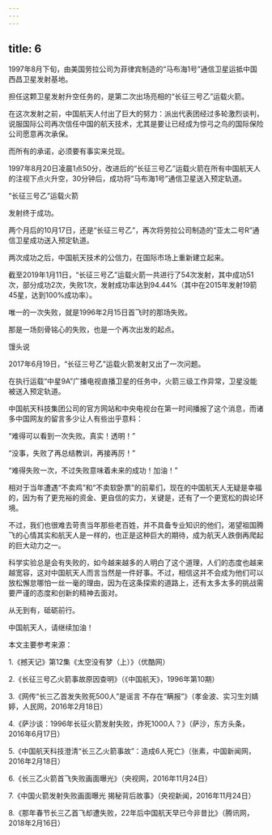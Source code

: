 ```yaml
---
---
---
```

title: 6
---



1997年8月下旬，由美国劳拉公司为菲律宾制造的“马布海1号”通信卫星运抵中国西昌卫星发射基地。

担任这颗卫星发射升空任务的，是第二次出场亮相的“长征三号乙”运载火箭。

在这次发射之前，中国航天人付出了巨大的努力：派出代表团经过多轮激烈谈判，说服国际公司再次信任中国的航天技术，尤其是要让已经成为惊弓之鸟的国际保险公司愿意再次承保。

而所有的承诺，必须要有事实来兑现。

1997年8月20日凌晨1点50分，改进后的“长征三号乙”运载火箭在所有中国航天人的注视下点火升空，30分钟后，成功将“马布海1号”通信卫星送入预定轨道。

“长征三号乙”运载火箭



发射终于成功。

两个月后的10月17日，还是“长征三号乙”，再次将劳拉公司制造的“亚太二号R”通信卫星成功送入预定轨道。

两次成功之后，中国航天技术的公信力，在国际市场上重新建立起来。

截至2019年1月11日，“长征三号乙”运载火箭一共进行了54次发射，其中成功51次，部分成功2次，失败1次，发射成功率达到94.44%（其中在2015年发射19箭45星，达到100%成功率）。

唯一的一次失败，就是1996年2月15日首飞时的那场失败。

那是一场刻骨铭心的失败，也是一个再次出发的起点。

馒头说

2017年6月19日，“长征三号乙”运载火箭发射又出了一次问题。

在执行运载“中星9A”广播电视直播卫星的任务中，火箭三级工作异常，卫星没能被送入预定轨道。

中国航天科技集团公司的官方网站和中央电视台在第一时间播报了这个消息，而诸多中国网友的留言多少让人有些出乎意料：

“难得可以看到一次失败。真实！透明！”

“没事，失败了再总结教训，再接再厉！”

“难得失败一次，不过失败意味着未来的成功！加油！”

相对于当年遭遇“不卖鸡”和“不卖软卧票”的前辈们，现在的中国航天人无疑是幸福的，因为有了更充裕的资金、更自信的实力，关键是，还有了一个更宽松的舆论环境。

不过，我们也很难去苛责当年那些老百姓，并不具备专业知识的他们，渴望祖国腾飞的心情其实和航天人是一样的，也正是这种巨大的期待，成为航天人跌倒再爬起的巨大动力之一。

科学实验总是会有失败的，如今越来越多的人明白了这个道理，人们的态度也越来越宽容，这对中国航天人而言当然是一件好事。不过，相信这并不会成为他们可以放松懈怠哪怕一丝一毫的理由，因为在这条探索的道路上，还有太多太多的挑战需要严谨的态度和创新的精神去面对。

从无到有，砥砺前行。

中国航天人，请继续加油！

本文主要参考来源：

1.《撼天记》第12集《太空没有梦（上）》（优酷网）

2.《长征三号乙火箭事故原因查明》（《中国航天》，1996年第10期）

3.《网传“长三乙首发失败死500人”是谣言 不存在“瞒报”》（孝金波、实习生刘婧婷，人民网，2016年2月18日）

4.《萨沙谈：1996年长征火箭发射失败，炸死1000人？》（萨沙，东方头条，2016年6月17日）

5.《中国航天科技澄清“长三乙火箭事故”：造成6人死亡》（张素，中国新闻网，2016年2月18日）

6.《长三乙火箭首飞失败画面曝光》（央视网，2016年11月24日）

7.《中国火箭发射失败画面曝光 揭秘背后故事》（央视新闻，2016年11月24日）

8.《那年春节长三乙首飞却遭失败，22年后中国航天早已今非昔比》（腾讯网，2018年2月16日）
